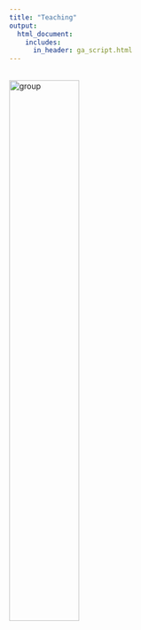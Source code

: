 ```yaml
---
title: "Teaching"
output:
  html_document:
    includes:
      in_header: ga_script.html
---
```


<link rel="stylesheet" href="academicons.css"/>
<link rel="stylesheet" href="styles.css" type="text/css">

<br><img src="images/group.jpg" alt="group" style="width:50%"><br>